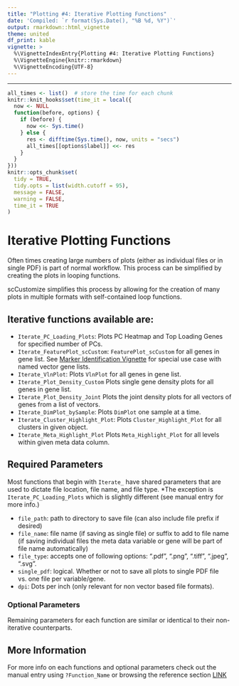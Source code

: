 ```yaml
---
title: "Plotting #4: Iterative Plotting Functions"
date: 'Compiled: `r format(Sys.Date(), "%B %d, %Y")`'
output: rmarkdown::html_vignette
theme: united
df_print: kable
vignette: >
  %\VignetteIndexEntry{Plotting #4: Iterative Plotting Functions}
  %\VignetteEngine{knitr::rmarkdown}
  %\VignetteEncoding{UTF-8}
---
```

***

<style>
p.caption {
  font-size: 0.9em;
}
</style>
 
```r
all_times <- list()  # store the time for each chunk
knitr::knit_hooks$set(time_it = local({
  now <- NULL
  function(before, options) {
    if (before) {
      now <<- Sys.time()
    } else {
      res <- difftime(Sys.time(), now, units = "secs")
      all_times[[options$label]] <<- res
    }
  }
}))
knitr::opts_chunk$set(
  tidy = TRUE,
  tidy.opts = list(width.cutoff = 95),
  message = FALSE,
  warning = FALSE,
  time_it = TRUE
)
```


# Iterative Plotting Functions  
Often times creating large numbers of plots (either as individual files or in single PDF) is part of normal workflow.  This process can be simplified by creating the plots in looping functions.  

scCustomize simplifies this process by allowing for the creation of many plots in multiple formats with self-contained loop functions.

## Iterative functions available are:  

* `Iterate_PC_Loading_Plots`: Plots PC Heatmap and Top Loading Genes for specified number of PCs.
* `Iterate_FeaturePlot_scCustom`: `FeaturePlot_scCustom` for all genes in gene list.  See [Marker Identification Vignette](LINK) for special use case with named vector gene lists.
* `Iterate_VlnPlot`: Plots `VlnPlot` for all genes in gene list.
* `Iterate_Plot_Density_Custom` Plots single gene density plots for all genes in gene list.
* `Iterate_Plot_Density_Joint` Plots the joint density plots for all vectors of genes from a list of vectors.
* `Iterate_DimPlot_bySample`: Plots `DimPlot` one sample at a time.
* `Iterate_Cluster_Highlight_Plot`: Plots `Cluster_Highlight_Plot` for all clusters in given object.
* `Iterate_Meta_Highlight_Plot` Plots `Meta_Highlight_Plot` for all levels within given meta data column.

## Required Parameters  
Most functions that begin with `Iterate_` have shared parameters that are used to dictate file location, file name, and file type.
*The exception is `Iterate_PC_Loading_Plots` which is slightly different (see manual entry for more info.)

* `file_path`: path to directory to save file (can also include file prefix if desired)
* `file_name`: file name (if saving as single file) or suffix to add to file name (if saving individual files the meta data variable or gene will be part of file name automatically)
* `file_type`: accepts one of following options: ".pdf", ".png", ".tiff", ".jpeg", ".svg".
* `single_pdf`: logical. Whether or not to save all plots to single PDF file vs. one file per variable/gene.
* `dpi`: Dots per inch (only relevant for non vector based file formats).
  
    
### Optional Parameters  
Remaining parameters for each function are similar or identical to their non-iterative counterparts.
  
    
## More Information  
For more info on each functions and optional parameters check out the manual entry using `?Function_Name` or browsing the reference section [LINK](LINK)
